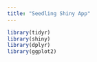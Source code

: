 ```yaml
---
title: "Seedling Shiny App"
---
```


```r
library(tidyr)
library(shiny)
library(dplyr)
library(ggplot2)
```


